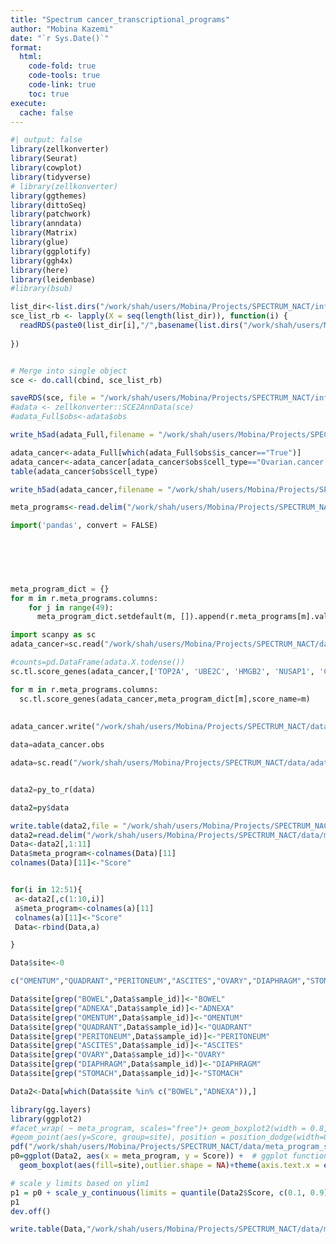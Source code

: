 ```yaml
---
title: "Spectrum cancer_transcriptional_programs"
author: "Mobina Kazemi"
date: "`r Sys.Date()`"
format: 
  html:
    code-fold: true
    code-tools: true
    code-link: true
    toc: true
execute:
  cache: false
---
```


```r
#| output: false
library(zellkonverter)
library(Seurat)
library(cowplot)
library(tidyverse)
# library(zellkonverter)
library(ggthemes)
library(dittoSeq)
library(patchwork)
library(anndata)
library(Matrix)
library(glue)
library(ggplotify)
library(ggh4x)
library(here)
library(leidenbase)
#library(bsub)
```


```r
list_dir<-list.dirs("/work/shah/users/Mobina/Projects/SPECTRUM_NACT/infer_cnv/objects", recursive = F)
sce_list_rb <- lapply(X = seq(length(list_dir)), function(i) {
  readRDS(paste0(list_dir[i],"/",basename(list.dirs("/work/shah/users/Mobina/Projects/SPECTRUM_NACT/infer_cnv/objects", recursive = F)[i]),"_clustered_sce.rds"))
  
})


# Merge into single object
sce <- do.call(cbind, sce_list_rb)

saveRDS(sce, file = "/work/shah/users/Mobina/Projects/SPECTRUM_NACT/infer_cnv/objects/merged_rds.rds")
#adata <- zellkonverter::SCE2AnnData(sce)
#adata_Full$obs<-adata$obs
```


```r
write_h5ad(adata_Full,filename = "/work/shah/users/Mobina/Projects/SPECTRUM_NACT/data/adata_updated_SPECTRUM_NACT.h5ad")
```

```r
adata_cancer<-adata_Full[which(adata_Full$obs$is_cancer=="True")]
adata_cancer<-adata_cancer[adata_cancer$obs$cell_type=="Ovarian.cancer.cell"]
table(adata_cancer$obs$cell_type)

write_h5ad(adata_cancer,filename = "/work/shah/users/Mobina/Projects/SPECTRUM_NACT/data/adata_cancer_cells_SPECTRUM_NACT.h5ad")
```
```r
meta_programs<-read.delim("/work/shah/users/Mobina/Projects/SPECTRUM_NACT/data/cancer_metaprograms.csv",sep = ",")
```

```python
import('pandas', convert = FALSE)

    
    


  
meta_program_dict = {}
for m in r.meta_programs.columns:
    for j in range(49):
      meta_program_dict.setdefault(m, []).append(r.meta_programs[m].values[j])     
```

```python
import scanpy as sc
adata_cancer=sc.read("/work/shah/users/Mobina/Projects/SPECTRUM_NACT/data/adata_cancer_cells_SPECTRUM_NACT.h5ad")

#counts=pd.DataFrame(adata.X.todense())
sc.tl.score_genes(adata_cancer,['TOP2A', 'UBE2C', 'HMGB2', 'NUSAP1', 'CENPF', 'CCNB1', 'TPX2', 'CKS2', 'BIRC5', 'PRC1', 'PTTG1', 'KPNA2', 'MKI67', 'CDC20', 'CDK1', 'CCNB2', 'CDKN3', 'SMC4', 'NUF2', 'ARL6IP1', 'CKAP2', 'ASPM', 'PLK1', 'CKS1B', 'CCNA2', 'AURKA', 'MAD2L1', 'GTSE1', 'HMMR', 'UBE2T', 'CENPE', 'CENPA', 'KIF20B', 'AURKB', 'CDCA3', 'CDCA8', 'UBE2S', 'KNSTRN', 'KIF2C', 'PBK', 'TUBA1B', 'DLGAP5', 'TACC3', 'STMN1', 'DEPDC1', 'ECT2', 'CENPW', 'ZWINT', 'HIST1H4C'],score_name="")

for m in r.meta_programs.columns:      
  sc.tl.score_genes(adata_cancer,meta_program_dict[m],score_name=m)
  
  
adata_cancer.write("/work/shah/users/Mobina/Projects/SPECTRUM_NACT/data/adata_cancer_meta_SPECTRUM_NACT.h5ad")

data=adata_cancer.obs

adata=sc.read("/work/shah/users/Mobina/Projects/SPECTRUM_NACT/data/adata_cancer_meta_SPECTRUM_NACT.h5ad")


data2=py_to_r(data)
```

```r
data2=py$data

write.table(data2,file = "/work/shah/users/Mobina/Projects/SPECTRUM_NACT/data/meta_pathway_scores.txt")
data2=read.delim("/work/shah/users/Mobina/Projects/SPECTRUM_NACT/data/meta_pathway_scores.txt",sep="")
Data<-data2[,1:11]
Data$meta_program<-colnames(Data)[11]
colnames(Data)[11]<-"Score"


for(i in 12:51){
 a<-data2[,c(1:10,i)]
 a$meta_program<-colnames(a)[11]
 colnames(a)[11]<-"Score"
 Data<-rbind(Data,a)

}

Data$site<-0

c("OMENTUM","QUADRANT","PERITONEUM","ASCITES","OVARY","DIAPHRAGM","STOMACH","BOWEL","ADNEXA")

Data$site[grep("BOWEL",Data$sample_id)]<-"BOWEL"
Data$site[grep("ADNEXA",Data$sample_id)]<-"ADNEXA"
Data$site[grep("OMENTUM",Data$sample_id)]<-"OMENTUM"
Data$site[grep("QUADRANT",Data$sample_id)]<-"QUADRANT"
Data$site[grep("PERITONEUM",Data$sample_id)]<-"PERITONEUM"
Data$site[grep("ASCITES",Data$sample_id)]<-"ASCITES"
Data$site[grep("OVARY",Data$sample_id)]<-"OVARY"
Data$site[grep("DIAPHRAGM",Data$sample_id)]<-"DIAPHRAGM"
Data$site[grep("STOMACH",Data$sample_id)]<-"STOMACH"

Data2<-Data[which(Data$site %in% c("BOWEL","ADNEXA")),]

library(gg.layers)
library(ggplot2)
#facet_wrap( ~ meta_program, scales="free")+ geom_boxplot2(width = 0.8, width.errorbar = 0.5)
#geom_point(aes(y=Score, group=site), position = position_dodge(width=0.75))
pdf("/work/shah/users/Mobina/Projects/SPECTRUM_NACT/data/meta_program_score_Adnexa_Bowel.pdf",width = 20,height = 5)
p0=ggplot(Data2, aes(x = meta_program, y = Score)) +  # ggplot function
  geom_boxplot(aes(fill=site),outlier.shape = NA)+theme(axis.text.x = element_text(angle = 90, vjust = 0.5, hjust=1))

# scale y limits based on ylim1
p1 = p0 + scale_y_continuous(limits = quantile(Data2$Score, c(0.1, 0.9)))+coord_cartesian(ylim = quantile(Data2$Score, c(0.1, 0.9)))
p1
dev.off()

write.table(Data,"/work/shah/users/Mobina/Projects/SPECTRUM_NACT/data/meta_pathway_scores_site_information.csv",sep="\t")




```

